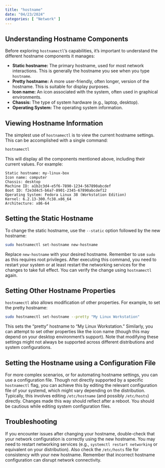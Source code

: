 ```yaml
---
title: "hostname"
date: "04/23/2024"
categories: [ "Network" ]
---
```

## Understanding Hostname Components

Before exploring `hostnamectl`'s capabilities, it's important to understand the different hostname components it manages:

* **Static hostname:** The primary hostname, used for most network interactions. This is generally the hostname you see when you type `hostname`.
* **Pretty hostname:** A more user-friendly, often longer, version of the hostname. This is suitable for display purposes.
* **Icon name:**  An icon associated with the system, often used in graphical environments.
* **Chassis:** The type of system hardware (e.g., laptop, desktop).
* **Operating System:** The operating system information.


## Viewing Hostname Information

The simplest use of `hostnamectl` is to view the current hostname settings.  This can be accomplished with a single command:

```bash
hostnamectl
```

This will display all the components mentioned above, including their current values.  For example:

```
Static hostname: my-linux-box
Icon name: computer
Chassis: desktop
Machine ID: a1b2c3d4-e5f6-7890-1234-567890abcdef
Boot ID: f2e3d4c5-b6a7-8901-2345-67890abcdef12
Operating System: Fedora Linux 38 (Workstation Edition)
Kernel: 6.2.13-300.fc38.x86_64
Architecture: x86-64
```


## Setting the Static Hostname

To change the static hostname, use the `--static` option followed by the new hostname:

```bash
sudo hostnamectl set-hostname new-hostname
```

Replace `new-hostname` with your desired hostname.  Remember to use `sudo` as this requires root privileges.  After executing this command, you need to restart your system or at least restart the networking services for the changes to take full effect.  You can verify the change using `hostnamectl` again.


## Setting Other Hostname Properties

`hostnamectl` also allows modification of other properties. For example, to set the pretty hostname:

```bash
sudo hostnamectl set-hostname --pretty "My Linux Workstation"
```

This sets the "pretty" hostname to "My Linux Workstation."  Similarly, you can attempt to set other properties like the icon name (though this may depend on your desktop environment's support). Note that modifying these settings might not always be supported across different distributions and system configurations.


## Setting the Hostname using a Configuration File

For more complex scenarios, or for automating hostname settings, you can use a configuration file. Though not directly supported by a specific `hostnamectl` flag, you can achieve this by editing the relevant configuration file of your systemd, which might vary depending on the distribution. Typically, this involves editing `/etc/hostname`  (and possibly `/etc/hosts`) directly. Changes made this way should reflect after a reboot.  You should be cautious while editing system configuration files.



## Troubleshooting

If you encounter issues after changing your hostname, double-check that your network configuration is correctly using the new hostname.  You may need to restart networking services (e.g., `systemctl restart networking` or equivalent on your distribution). Also check the `/etc/hosts` file for consistency with your new hostname. Remember that incorrect hostname configuration can disrupt network connectivity.

